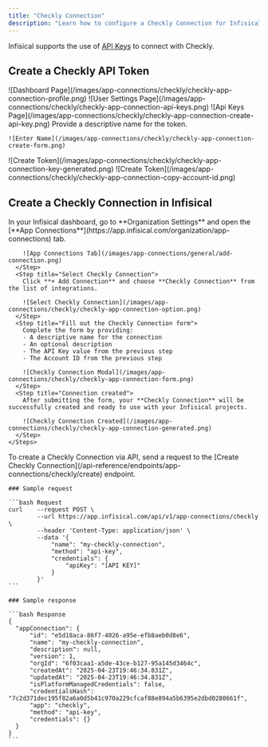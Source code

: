 ```yaml
---
title: "Checkly Connection"
description: "Learn how to configure a Checkly Connection for Infisical."
---
```


Infisical supports the use of [API Keys](https://app.checklyhq.com/settings/user/api-keys) to connect with Checkly.

## Create a Checkly API Token

<Steps>
  <Step title="Click the profile image in the top-right corner and select 'User Settings'">
    ![Dashboard Page](/images/app-connections/checkly/checkly-app-connection-profile.png)
  </Step>
  <Step title="In the user settings sidebar, select 'API Keys'">
    ![User Settings Page](/images/app-connections/checkly/checkly-app-connection-api-keys.png)
  </Step>
   <Step title="In the api keys page, click on 'Create API Key'">
    ![Api Keys Page](/images/app-connections/checkly/checkly-app-connection-create-api-key.png)
  </Step>
  <Step title="Enter a token name and click on 'Create API Key'">
    Provide a descriptive name for the token.

    ![Enter Name](/images/app-connections/checkly/checkly-app-connection-create-form.png)

  </Step>
  <Step title="Copy the generated key and save it">
    ![Create Token](/images/app-connections/checkly/checkly-app-connection-key-generated.png)
  </Step>
    <Step title="Select and save the Checkly Account ID">
    ![Create Token](/images/app-connections/checkly/checkly-app-connection-copy-account-id.png)
  </Step>
</Steps>

## Create a Checkly Connection in Infisical

<Tabs>
  <Tab title="Infisical UI">
    <Steps>
      <Step title="Navigate to App Connections">
        In your Infisical dashboard, go to **Organization Settings** and open the [**App Connections**](https://app.infisical.com/organization/app-connections) tab.

        ![App Connections Tab](/images/app-connections/general/add-connection.png)
      </Step>
      <Step title="Select Checkly Connection">
        Click **+ Add Connection** and choose **Checkly Connection** from the list of integrations.

        ![Select Checkly Connection](/images/app-connections/checkly/checkly-app-connection-option.png)
      </Step>
      <Step title="Fill out the Checkly Connection form">
        Complete the form by providing:
        - A descriptive name for the connection
        - An optional description
        - The API Key value from the previous step
        - The Account ID from the previous step

        ![Checkly Connection Modal](/images/app-connections/checkly/checkly-app-connection-form.png)
      </Step>
      <Step title="Connection created">
        After submitting the form, your **Checkly Connection** will be successfully created and ready to use with your Infisical projects.

        ![Checkly Connection Created](/images/app-connections/checkly/checkly-app-connection-generated.png)
      </Step>
    </Steps>

  </Tab>

  <Tab title="API">
    To create a Checkly Connection via API, send a request to the [Create Checkly Connection](/api-reference/endpoints/app-connections/checkly/create) endpoint.

    ### Sample request

    ```bash Request
    curl    --request POST \
            --url https://app.infisical.com/api/v1/app-connections/checkly \
            --header 'Content-Type: application/json' \
            --data '{
                "name": "my-checkly-connection",
                "method": "api-key",
                "credentials": {
                    "apiKey": "[API KEY]"
                }
            }'
    ```

    ### Sample response

    ```bash Response
    {
      "appConnection": {
          "id": "e5d18aca-86f7-4026-a95e-efb8aeb0d8e6",
          "name": "my-checkly-connection",
          "description": null,
          "version": 1,
          "orgId": "6f03caa1-a5de-43ce-b127-95a145d3464c",
          "createdAt": "2025-04-23T19:46:34.831Z",
          "updatedAt": "2025-04-23T19:46:34.831Z",
          "isPlatformManagedCredentials": false,
          "credentialsHash": "7c2d371dec195f82a6a0d5b41c970a229cfcaf88e894a5b6395e2dbd0280661f",
          "app": "checkly",
          "method": "api-key",
          "credentials": {}
      }
    }
    ```

  </Tab>
</Tabs>
